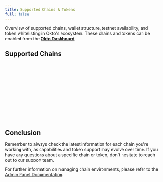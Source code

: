 ```yaml
---
title: Supported Chains & Tokens
full: false
---
```


Overview of supported chains, wallet structure, testnet availability, and token whitelisting in Okto's ecosystem. These chains and tokens can be enabled from the [**Okto Dashboard**](https://dashboard.okto.tech/wallet-controls).


<ChainNavigationCard />

## Supported Chains

<div id="hyperevm">
  <SupportedChainCard
    chainIcon="/images/HL-icon.png"
    chainName="HyperEVM"
    tokens={[
      { name: "HYPE (Native)", icon: "/images/HL-icon.png" },
      { name: "USDC (Default)", icon: "/images/usdc-icon.svg" },
    ]}
    whitelistNote="For HyperEVM, any fungible asset can be whitelisted by contacting the team."
    resources={{
      "HL Docs": "https://hyperliquid.gitbook.io/hyperliquid-docs",
      "HyperEVM": "https://hyperliquid.gitbook.io/hyperliquid-docs/for-developers/evm",
      "HL Python SDK": "https://github.com/hyperliquid-dex/hyperliquid-python-sdk",
      "HL Rust SDK": "https://github.com/hyperliquid-dex/hyperliquid-rust-sdk",
    }}
    supportedTestnet={{
      "HyperEVM Testnet": "#",
    }}
    networkInfo={[
      {
        name: "HyperEVM Testnet",
        confirmations: "1",
        blockInterval: "2s",
      },
    ]}
  />
</div>
<br/>

<div id="polygon">
  <SupportedChainCard
    chainIcon="/images/polygon-logo.svg"
    chainName="Polygon"
    tokens={[
      { name: "POL (Native)", icon: "/images/polygon-logo.svg" },
      { name: "USDT (Default)", icon: "/images/usdt-icon.svg" },
      { name: "USDC (Default)", icon: "/images/usdc-icon.svg" },
    ]}
    whitelistNote="For EVM chains, any ERC20 token can be whitelisted by contacting the team."
    resources={{
      "Solidity": "https://soliditylang.org/",
      "Remix": "https://remix.ethereum.org/",
      "Hardhat": "https://hardhat.org/",
      "OpenZeppelin": "https://www.openzeppelin.com/",
    }}
    supportedTestnet={{
      "Polygon Amoy testnet": "https://amoy.polygonscan.com/",
    }}
    networkInfo={[
      {
        name: "Polygon Mainnet",
        confirmations: "7",
        blockInterval: "2.3s",
      },
      {
        name: "Polygon Amoy testnet",
        confirmations: "1",
        blockInterval: "3s",
      },
    ]}
  />
</div>
<br/>

<div id="base">
  <SupportedChainCard
    chainIcon="/images/base-icon.svg"
    chainName="Base"
    tokens={[
      { name: "ETH (Native)", icon: "/images/eth-icon.svg" },
      { name: "USDC (Default)", icon: "/images/usdc-icon.svg" },
    ]}
    whitelistNote="For EVM chains, any ERC20 token can be whitelisted by contacting the team."
    resources={{
      "Solidity": "https://soliditylang.org/",
      "Remix": "https://remix.ethereum.org/",
      "Hardhat": "https://hardhat.org/",
      "OpenZeppelin": "https://www.openzeppelin.com/",
    }}
    supportedTestnet={{
      "Base Sepolia Testnet": "https://sepolia.basescan.org/",
    }}
    networkInfo={[
      {
        name: "Base Mainnet",
        confirmations: "1",
        blockInterval: "2s",
      },
      {
        name: "Base Sepolia Testnet",
        confirmations: "1",
        blockInterval: "2s",
      },
    ]}
  />
</div>
<br/>

<div id="avalanche">
  <SupportedChainCard
    chainIcon="/images/avalanche-icon.svg"
    chainName="Avalanche"
    tokens={[
      { name: "AVAX (Native)", icon: "/images/avalanche-icon.svg" },
      { name: "USDT (Default)", icon: "/images/usdt-icon.svg" },
      { name: "USDC (Default)", icon: "/images/usdc-icon.svg" },
    ]}
    whitelistNote="For EVM chains, any ERC20 token can be whitelisted by contacting the team."
    resources={{
      "Solidity": "https://soliditylang.org/",
      "Remix": "https://remix.ethereum.org/",
      "Hardhat": "https://hardhat.org/",
      "OpenZeppelin": "https://www.openzeppelin.com/",
    }}
    supportedTestnet={{
      "Avalanche Fuji Testnet": "https://testnet.snowtrace.io/",
    }}
    networkInfo={[
      {
        name: "Avalanche Mainnet",
        confirmations: "1",
        blockInterval: "2s",
      }
    ]}
  />
</div>
<br/>

<div id="arbitrum">
  <SupportedChainCard
    chainIcon="/images/arbitrum-icon.png"
    chainName="Arbitrum"
    tokens={[
      { name: "ETH", icon: "/images/eth-icon.svg" },
      { name: "USDT (Default)", icon: "/images/usdt-icon.svg" },
      { name: "USDC (Default)", icon: "/images/usdc-icon.svg" },
    ]}
    whitelistNote="For EVM chains, any ERC20 token can be whitelisted by contacting the team."
    resources={{
      "Solidity": "https://soliditylang.org/",
      "Remix": "https://remix.ethereum.org/",
      "Hardhat": "https://hardhat.org/",
      "OpenZeppelin": "https://www.openzeppelin.com/",
    }}
    supportedTestnet={{
      "Arbitrum Sepolia Testnet": "https://sepolia.arbiscan.io/",
    }}
    networkInfo={[
      {
        name: "Arbitrum Mainnet",
        confirmations: "1",
        blockInterval: "2s",
      }
    ]}
  />
</div>
<br/>

<div id="bsc">
  <SupportedChainCard
    chainIcon="/images/bsc-icon.png"
    chainName="BSC"
    tokens={[
      { name: "BNB (Native)", icon: "/images/bsc-icon.png" },
      { name: "USDT (Default)", icon: "/images/usdt-icon.svg" },
      { name: "USDC (Default)", icon: "/images/usdc-icon.svg" },
    ]}
    whitelistNote="For EVM chains, any BEP20 token can be whitelisted by contacting the team."
    resources={{
      "Solidity": "https://soliditylang.org/",
      "Remix": "https://remix.ethereum.org/",
      "Hardhat": "https://hardhat.org/",
      "OpenZeppelin": "https://www.openzeppelin.com/",
    }}
    supportedTestnet={{
      "BSC Testnet": "https://testnet.bscscan.com/",
    }}
    networkInfo={[
      {
        name: "BSC Mainnet",
        confirmations: "1",
        blockInterval: "3s",
      }
    ]}
  />
</div>
<br/>

<div id="ethereum">
  <SupportedChainCard
    chainIcon="/images/eth-icon.svg"
    chainName="Ethereum"
    tokens={[
      { name: "ETH (Native)", icon: "/images/eth-icon.svg" },
      { name: "USDT (Default)", icon: "/images/usdt-icon.svg" },
      { name: "USDC (Default)", icon: "/images/usdc-icon.svg" },
    ]}
    whitelistNote="For EVM chains, any ERC20 token can be whitelisted by contacting the team."
    resources={{
      "Solidity": "https://soliditylang.org/",
      "Remix": "https://remix.ethereum.org/",
      "Hardhat": "https://hardhat.org/",
      "OpenZeppelin": "https://www.openzeppelin.com/",
    }}
    supportedTestnet={{
      "Ethereum Sepolia": "https://sepolia.etherscan.io/",
    }}
    networkInfo={[
      {
        name: "Ethereum Mainnet",
        confirmations: "1",
        blockInterval: "12s",
      }
    ]}
  />
</div>
<br/>

<div id="fantom">
  <SupportedChainCard
    chainIcon="/images/fantom-icon.svg"
    chainName="Fantom"
    tokens={[
      { name: "FTM (Native)", icon: "/images/fantom-icon.svg" },
      { name: "USDT (Default)", icon: "/images/usdt-icon.svg" },
      { name: "USDC (Default)", icon: "/images/usdc-icon.svg" },
    ]}
    whitelistNote="For EVM chains, any ERC20 token can be whitelisted by contacting the team."
    resources={{
      "Solidity": "https://soliditylang.org/",
      "Remix": "https://remix.ethereum.org/",
      "Hardhat": "https://hardhat.org/",
      "OpenZeppelin": "https://www.openzeppelin.com/",
    }}
    supportedTestnet={{
      "Fantom Testnet": "https://testnet.ftmscan.com/",
    }}
    networkInfo={[
      {
        name: "Fantom Mainnet",
        confirmations: "1",
        blockInterval: "1s",
      }
    ]}
  />
</div>
<br/>

<div id="linea">
  <SupportedChainCard
    chainIcon="/images/linea-icon.svg"
    chainName="Linea"
    tokens={[
      { name: "ETH (Native)", icon: "/images/eth-icon.svg" },
      { name: "USDT (Default)", icon: "/images/usdt-icon.svg" },
      { name: "USDC (Default)", icon: "/images/usdc-icon.svg" },
    ]}
    whitelistNote="For EVM chains, any ERC20 token can be whitelisted by contacting the team."
    resources={{
      "Solidity": "https://soliditylang.org/",
      "Remix": "https://remix.ethereum.org/",
      "Hardhat": "https://hardhat.org/",
      "OpenZeppelin": "https://www.openzeppelin.com/",
    }}
    supportedTestnet={{
      "Linea Goerli Testnet": "https://goerli.lineascan.build/",
    }}
    networkInfo={[
      {
        name: "Linea Mainnet",
        confirmations: "1",
        blockInterval: "12s",
      }
    ]}
  />
</div>
<br/>

<div id="metis">
  <SupportedChainCard
    chainIcon="/images/metis-icon.png"
    chainName="Metis"
    tokens={[
      { name: "ETH (Native)", icon: "/images/eth-icon.svg" },
      { name: "USDT (Default)", icon: "/images/usdt-icon.svg" },
      { name: "USDC (Default)", icon: "/images/usdc-icon.svg" },
    ]}
    whitelistNote="For EVM chains, any ERC20 token can be whitelisted by contacting the team."
    resources={{
      "Solidity": "https://soliditylang.org/",
      "Remix": "https://remix.ethereum.org/",
      "Hardhat": "https://hardhat.org/",
      "OpenZeppelin": "https://www.openzeppelin.com/",
    }}
    supportedTestnet={{
      "Metis Sepolia Testnet": "https://sepolia.explorer.metis.io/",
    }}
    networkInfo={[
      {
        name: "Metis Mainnet",
        confirmations: "1",
        blockInterval: "2s",
      }
    ]}
  />
</div>
<br/>

<div id="optimism">
  <SupportedChainCard
    chainIcon="/images/optimism-icon.jpg"
    chainName="Optimism"
    tokens={[
      { name: "ETH (Native)", icon: "/images/eth-icon.svg" },
      { name: "USDT (Default)", icon: "/images/usdt-icon.svg" },
      { name: "USDC (Default)", icon: "/images/usdc-icon.svg" },
    ]}
    whitelistNote="For EVM chains, any ERC20 token can be whitelisted by contacting the team."
    resources={{
      "Solidity": "https://soliditylang.org/",
      "Remix": "https://remix.ethereum.org/",
      "Hardhat": "https://hardhat.org/",
      "OpenZeppelin": "https://www.openzeppelin.com/",
    }}
    supportedTestnet={{
      "Optimism Sepolia Testnet": "https://sepolia-optimism.etherscan.io/",
    }}
    networkInfo={[
      {
        name: "Optimism Mainnet",
        confirmations: "1",
        blockInterval: "2s",
      }
    ]}
  />
</div>
<br/>

## Conclusion

Remember to always check the latest information for each chain you're working with, as capabilities and token support may evolve over time. If you have any questions about a specific chain or token, don't hesitate to reach out to our support team.

For further information on managing chain environments, please refer to the [Admin Panel Documentation](/docs/developer-admin-dashboard/overview).
